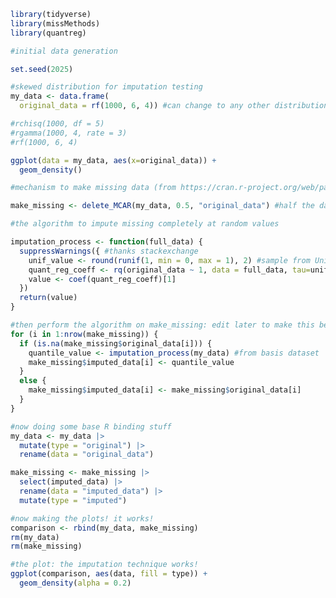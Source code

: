 ```r
library(tidyverse)
library(missMethods)
library(quantreg)
```

```r
#initial data generation

set.seed(2025)

#skewed distribution for imputation testing
my_data <- data.frame(
  original_data = rf(1000, 6, 4)) #can change to any other distribution: try F and gamma?

#rchisq(1000, df = 5)
#rgamma(1000, 4, rate = 3)
#rf(1000, 6, 4)

ggplot(data = my_data, aes(x=original_data)) +
  geom_density()
```

```r
#mechanism to make missing data (from https://cran.r-project.org/web/packages/missMethods/vignettes/Generating-missing-values.html)

make_missing <- delete_MCAR(my_data, 0.5, "original_data") #half the data is gone now
```

```r
#the algorithm to impute missing completely at random values

imputation_process <- function(full_data) {
  suppressWarnings({ #thanks stackexchange
    unif_value <- round(runif(1, min = 0, max = 1), 2) #sample from Unif(0,1) and round to hundredths
    quant_reg_coeff <- rq(original_data ~ 1, data = full_data, tau=unif_value) #why is this 1?
    value <- coef(quant_reg_coeff)[1]
  })
  return(value)
}
```

```r
#then perform the algorithm on make_missing: edit later to make this better in R... purrr?
for (i in 1:nrow(make_missing)) {
  if (is.na(make_missing$original_data[i])) {
    quantile_value <- imputation_process(my_data) #from basis dataset
    make_missing$imputed_data[i] <- quantile_value
  }
  else {
    make_missing$imputed_data[i] <- make_missing$original_data[i]
  }
}
```

```r
#now doing some base R binding stuff
my_data <- my_data |>
  mutate(type = "original") |>
  rename(data = "original_data")

make_missing <- make_missing |>
  select(imputed_data) |>
  rename(data = "imputed_data") |>
  mutate(type = "imputed")

#now making the plots! it works!
comparison <- rbind(my_data, make_missing)
rm(my_data)
rm(make_missing)

#the plot: the imputation technique works!
ggplot(comparison, aes(data, fill = type)) + 
  geom_density(alpha = 0.2)
```
